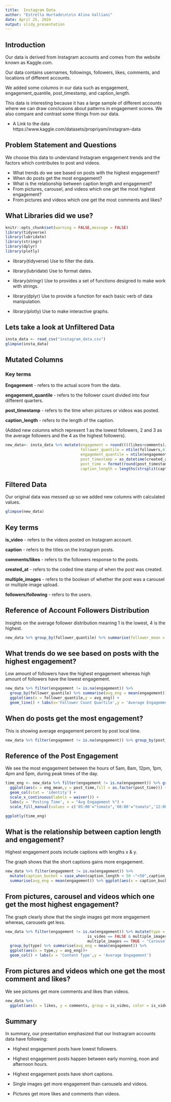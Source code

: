 ```yaml
---
title:  Instagram Data
author: "Estrella Hurtado\n\n\n Alina Valliani"
date: April 25, 2024
output: slidy_presentation
---
```



## Introduction

Our data is derived from Instagram accounts and comes from the website known as Kaggle.com. 

Our data contains usernames, followings, followers, likes, comments, and locations of different accounts. 

We added some columns in our data such as engagement, engagement_quantile, post_timestamp, and caption_length. 

This data is interesting because it has a large sample of different accounts where we can draw conclusions about patterns in engagement scores. 
We also compare and contrast some things from our data. 

* A Link to the data https://www.kaggle.com/datasets/propriyam/instagram-data



## Problem Statement and Questions

We choose this data to understand Instagram engagement trends and the factors which contributes to post and videos. 

* What trends do we see based on posts with the highest engagement? 
* When do posts get the most engagement?
* What is the relationship between caption length and engagement?
* From pictures, carousel, and videos which one get the most highest engagement? 
* From pictures and videos which one get the most comments and likes? 


## What Libraries did we use?


```r
knitr::opts_chunk$set(warning = FALSE,message = FALSE)
library(tidyverse)
library(lubridate)
library(stringr)
library(dplyr)
library(plotly)
```

* library(tidyverse)  Use to filter the data. 

* library(lubridate)  Use to format dates.

* library(stringr) Use to provides a set of functions designed to make work with strings.

* library(dplyr) Use to provide a function for each basic verb of data manipulation.

* library(plotly) Use to make interactive graphs. 


## Lets take a look at Unfiltered Data

```r
insta_data <- read_csv("instagram_data.csv")
glimpse(insta_data)
```



## Mutated Columns


### Key terms 

**Engagement**
- refers to the actual score from the data. 

**engagement_quantile**
- refers to the follower count divided into four different quarters. 

**post_timestamp**
- refers to the time when pictures or videos was posted. 

**caption_length**
- refers to the length of the caption. 


(Added new columns which represent 1 as the lowest followers, 2 and 3 as the average followers and the 4 as the highest followers). 


```r
new_data<- insta_data %>% mutate(engagement = round((((likes+comments)/followers)*100),digits = 2),
                                 follower_quantile = ntile(followers,4),
                                 engagement_quantile = ntile(engagement,4),
                                 post_timestamp = as_datetime(created_at),
                                 post_time = format(round(post_timestamp,units = "hours"),format = "%H:%M"),
                                 caption_length = lengths(strsplit(caption, ' ')))

```



## Filtered Data  

Our original data was messed up so we added new columns with calculated values. 

```r
glimpse(new_data)
```


## Key terms

**is_video**
- refers to the videos posted on Instagram account. 

**caption** 
- refers to the titles on the Instagram posts.

**comments/likes** 
- refers to the followers response to the posts.

**created_at**
- refers to the coded time stamp of when the post was created.

**multiple_images**
- refers to the boolean of whether the post was a carousel or multiple image upload. 

**followers/following**
- refers to the users. 


## Reference of Account Followers Distribution 

Insights on the average follower distribution meaning 1 is the lowest, 4 is the highest. 

```r
new_data %>% group_by(follower_quantile) %>% summarise(follower_mean = format(round(mean(followers),0),big.mark=','))
```



## What trends do we see based on posts with the highest engagement? 


Low amount of followers have the highest engagement whereas high amount of followers have the lowest engagement. 


```r
new_data %>% filter(engagement != is.na(engagement)) %>% 
  group_by(follower_quantile) %>% summarise(avg_eng = mean(engagement)) %>% 
  ggplot(aes(x = follower_quantile,y = avg_eng)) +
  geom_line() + labs(x='Follower Count Quartile',y = 'Average Engagement')
```


## When do posts get the most engagement?

This is showing average engagement percent by post local time. 

```r
new_data %>% filter(engagement != is.na(engagement)) %>% group_by(post_time) %>% summarise(mean(engagement),n())
```


## Reference of the Post Engagement

We see the most engagement between the hours of 5am, 8am, 12pm, 1pm, 4pm and 5pm, during peak times of the day. 

```r
time_eng <- new_data %>% filter(engagement != is.na(engagement)) %>% group_by(post_time) %>% summarise(eng_mean = round(mean(engagement),1)) %>% 
  ggplot(aes(x = eng_mean,y = post_time,fill = as.factor(post_time))) +
  geom_col(stat = 'identity') +
  scale_x_continuous(labels = waiver()) +
  labs(y = 'Posting Time', x = "Avg Engagement %") +
  scale_fill_manual(values = c('05:00'="tomato",'08:00'="tomato",'12:00'="tomato",'13:00'="tomato",'16:00'="tomato",'17:00'="tomato"), guide = FALSE)

ggplotly(time_eng)
```


## What is the relationship between caption length and engagement?

Highest engagement posts include captions with lengths x & y. 

The graph shows that the short captions gains more engagement. 


```r
new_data %>% filter(engagement != is.na(engagement)) %>% 
  mutate(caption_bucket = case_when(caption_length < 50 ~"<50",caption_length >=50 & caption_length<100~"50-100",caption_length>=100 & caption_length < 150 ~ "100-150",caption_length>=150 & caption_length < 200 ~ "150-200",caption_length>=200 & caption_length < 250 ~ "200-250",caption_length>=250 & caption_length < 300 ~ "250-300",caption_length>=300 & caption_length < 350 ~ "300-350",caption_length > 350 ~"350+")) %>% group_by(caption_bucket) %>%
  summarise(avg_eng = mean(engagement)) %>% ggplot(aes(x = caption_bucket,y = avg_eng))+geom_point(size = 5) + labs(x = "Caption Length",y = "Average Engagement")+ scale_x_discrete(limits = c("<50","50-100","100-150","150-200","200-250","250-300","300-350","350+"))
```



## From pictures, carousel and videos which one get the most highest engagement? 

The graph clearly show that the single images get more engagement whereas, carousels get less. 


```r
new_data %>% filter(engagement != is.na(engagement)) %>% mutate(type = case_when(is_video == TRUE & multiple_images == FALSE ~"Video",
                                    is_video == FALSE & multiple_images == FALSE ~ "Picture",
                                    multiple_images == TRUE ~ "Carousel")) %>% 
  group_by(type) %>% summarise(avg_eng = mean(engagement)) %>% 
  ggplot(aes(x = type,y = avg_eng))+
  geom_col() + labs(x = 'Content Type',y = 'Average Engagement')
```


## From pictures and videos which one get the most comment and likes? 

We see pictures get more comments and likes than videos. 

```r
new_data %>% 
  ggplot(aes(x = likes, y = comments, group = is_video, color = is_video)) + geom_point() +scale_y_log10() + scale_x_log10() + scale_color_manual(name = "Type", labels = c("Picture", "Video"),values = c("blue","red"))
```


## Summary

In summary, our presentation emphasized that our Instragram accounts data have following: 

* Highest engagement posts have lowest followers. 

* Highest engagement posts happen between early morning, noon and afternoon hours. 

* Highest engagement posts have short captions. 

* Single images get more engagement than carousels and videos. 

* Pictures get more likes and comments than videos. 

